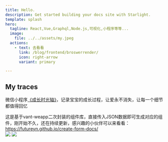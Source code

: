 ```yaml
---
title: Hello.
description: Get started building your docs site with Starlight.
template: splash
hero:
  tagline: React,Vue,Graphql,Node.js,可视化,小程序等等...
  image:
    file: ../../assets/my.jpeg
  actions:
    - text: 去看看
      link: /blog/frontend/broswerrender/
      icon: right-arrow
      variant: primary

---
```



## My traces

<CardGrid stagger>
	<Card title="成长时光轴" icon="pencil">
        <p>微信小程序<a href="https://babysite.zlxinyu.cn/" >《成长时光轴》</a>，记录宝宝的成长过程，让爱永不消失，让每一个细节都值得回忆</p>
	</Card>
	<Card title="组件库" icon="pencil">
		<div>
		    这是基于vant-weapp二次封装的组件库，直接传入JSON数据即可生成对应的组件，刚开始不久，还在持续更新，感兴趣的小伙伴可以来看看：
		    <a href="https://futureyn.github.io/create-form-docs/">https://futureyn.github.io/create-form-docs/</a>
		</div>
	</Card>
</CardGrid>
<TestimonialGrid title="相片">
    <Testimonial
        name="Rachel"
        handle="rachelnabors"
        cite="https://twitter.com/astrodotbuild/status/1724934718745915558"
    >
        <img src="http://blog.zlxinyu.cn/tiant.jpg" height={360}/>
    </Testimonial>
    <Testimonial
        name="Rachel"
        handle="rachelnabors"
        cite="https://twitter.com/astrodotbuild/status/1724934718745915558"
    >
        <img src="http://blog.zlxinyu.cn/tiant.jpg" height={360} />
    </Testimonial>
</TestimonialGrid>
